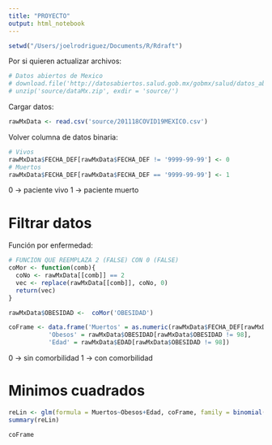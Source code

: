 ```yaml
---
title: "PROYECTO"
output: html_notebook
---
```


```r
setwd("/Users/joelrodriguez/Documents/R/Rdraft")
```

Por si quieren actualizar archivos:
```r
# Datos abiertos de Mexico
# download.file('http://datosabiertos.salud.gob.mx/gobmx/salud/datos_abiertos/datos_abiertos_covid19.zip', 'source/dataMx.zip')
# unzip('source/dataMx.zip', exdir = 'source/')
```

Cargar datos:
```r
rawMxData <- read.csv('source/201118COVID19MEXICO.csv')
```

Volver columna de datos binaria:
```r
# Vivos
rawMxData$FECHA_DEF[rawMxData$FECHA_DEF != '9999-99-99'] <- 0
# Muertos
rawMxData$FECHA_DEF[rawMxData$FECHA_DEF == '9999-99-99'] <- 1
```
0 -> paciente vivo
1 -> paciente muerto

# Filtrar datos

Función por enfermedad:

```r
# FUNCION QUE REEMPLAZA 2 (FALSE) CON 0 (FALSE)
coMor <- function(comb){
  coNo <- rawMxData[[comb]] == 2
  vec <- replace(rawMxData[[comb]], coNo, 0)
  return(vec)
}
```

```r
rawMxData$OBESIDAD <-  coMor('OBESIDAD')
```

```r
coFrame <- data.frame('Muertos' = as.numeric(rawMxData$FECHA_DEF[rawMxData$OBESIDAD != 98]),
           'Obesos' = rawMxData$OBESIDAD[rawMxData$OBESIDAD != 98],
           'Edad' = rawMxData$EDAD[rawMxData$OBESIDAD != 98])
```
0 -> sin comorbilidad
1 -> con comorbilidad

# Minimos cuadrados

```r
reLin <- glm(formula = Muertos~Obesos+Edad, coFrame, family = binomial(link = 'logit'))
summary(reLin)
```

```r
coFrame
```


